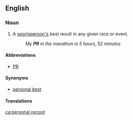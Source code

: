 ==English==

===Noun===
{{en-noun}}

# A [[sportsperson|sportsperson's]] best result in any given race or event. 
#:''My '''PR''' in the marathon is 5 hours, 52 minutes''

====Abbreviations====
* [[PR]]

====Synonyms====
* [[personal best]]

====Translations====
{{trans-see|person's best result|personal best}}

[[ca:personal record]]